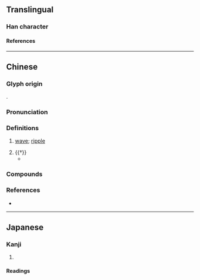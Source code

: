 {{character info}}
==Translingual==

===Han character===
{{Han char|rn=85|rad=水|as=10|sn=13|four=36147|canj=EWCE|ids=⿰氵畟}}

====References====
{{Han ref|kx=0640.260|dkj=17971|dj=1048.020|hdz=31698.110|uh=6EAD}}

----

==Chinese==
{{zh-forms}}

===Glyph origin===
{{Han etym}}
{{Han compound|水|畟|alt1=氵|c1=s|c2=p|t1=water|ls=psc}}.

===Pronunciation===
{{zh-pron
|m=zé
|mc=y
|oc=y
|ma=
|cat=n,a
}}

===Definitions===
{{zh-hanzi}}

# {{zh-hd}} [[wave#Noun|wave]]; [[ripple#Noun|ripple]] <!-- 《玉篇》： 「溭，波也」 -->
#: {{zh-syn|水波}}
# {{†}} {{zh-used in|溭淢|[[turbulent]] [[water]]}} <!-- 《廣韻·職韻》 溭，溭淢，水勢。 《集韻·職韻》 溭，溭淢，奔湍。 -->
#* {{zh-x|潰 濩{huò} 㳚{xù} 漷{huò} 潏{yù} 湟 淴{hū} 泱，㶖{shù} 㴸{shǎn} 㶒{shěn} 瀹 漩 澴{huán} 滎 瀯{yíng}，渨{wēi} 㵽{lěi} 濆{pēn} 瀑 溭{zé} 淢{yù} 濜{jìn} 涓，龍 鱗 結 絡。||CL|ref={{w2|zh|郭璞}} (''[[w:Guo Pu|Guo Pu]]'') {{w2|zh|pref=《|s:江賦|江賦|suf=》}}}}

===Compounds===
{{zh-der|溭淢}}

===References===
* {{R:twedu|C06334}}

----

==Japanese==

===Kanji===
{{ja-kanji|grade=|rs=水10}}

# {{rfdef|ja|sort=水10}}

====Readings====
{{ja-readings
|on=しょく, じき
|kun=
}}